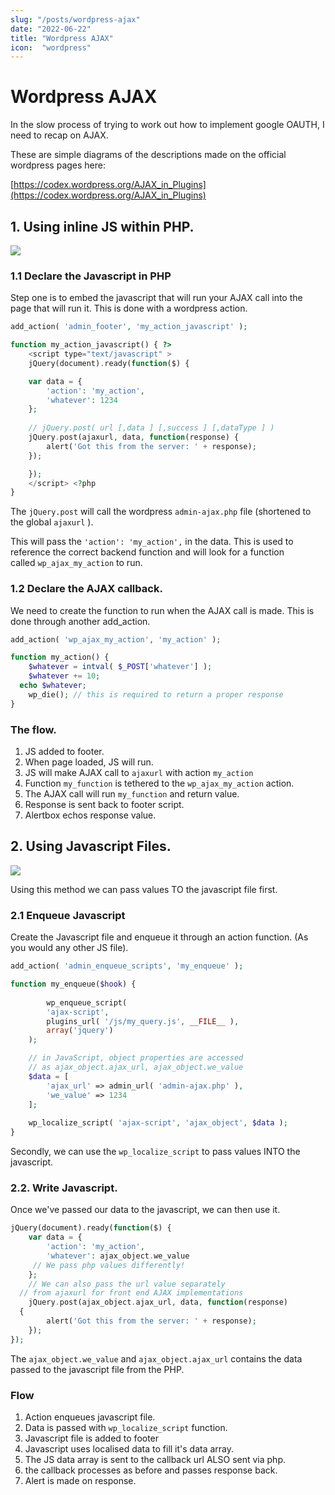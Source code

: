 ```yaml
---
slug: "/posts/wordpress-ajax"
date: "2022-06-22"
title: "Wordpress AJAX"
icon:  "wordpress"
---
```


# Wordpress AJAX

In the slow process of trying to work out how to implement google OAUTH, I need to recap on AJAX.

These are simple diagrams of the descriptions made on the official wordpress pages here:

[https://codex.wordpress.org/AJAX_in_Plugins](https://codex.wordpress.org/AJAX_in_Plugins)

## **1. Using inline JS within PHP.**

![](./AJAX.jpg)

### **1.1 Declare the Javascript in PHP**

Step one is to embed the javascript that will run your AJAX call into the page that will run it. This is done with a wordpress action.

```php
add_action( 'admin_footer', 'my_action_javascript' );

function my_action_javascript() { ?>
	<script type="text/javascript" >
    jQuery(document).ready(function($) {

  	var data = {
    	'action': 'my_action',
    	'whatever': 1234
  	};
  
  	// jQuery.post( url [,data ] [,success ] [,dataType ] )
  	jQuery.post(ajaxurl, data, function(response) {
    	alert('Got this from the server: ' + response);
  	});

	});
	</script> <?php
}
```

The `jQuery.post` will call the wordpress `admin-ajax.php` file (shortened to the global `ajaxurl` ).

This will pass the `'action': 'my_action',` in the data. This is used to reference the correct backend function and will look for a function called `wp_ajax_my_action` to run.

### **1.2 Declare the AJAX callback.**

We need to create the function to run when the AJAX call is made. This is done through another add_action.

```php
add_action( 'wp_ajax_my_action', 'my_action' );

function my_action() {
	$whatever = intval( $_POST['whatever'] );
	$whatever += 10;
  echo $whatever;
	wp_die(); // this is required to return a proper response
}
```

### **The flow.**

1.  JS added to footer.
2.  When page loaded, JS will run.
3.  JS will make AJAX call to `ajaxurl` with action `my_action`
4.  Function `my_function` is tethered to the `wp_ajax_my_action` action.
5.  The AJAX call will run `my_function` and return value.
6.  Response is sent back to footer script.
7.  Alertbox echos response value.

## **2. Using Javascript Files.**

![](./AJAX2.jpg)

Using this method we can pass values TO the javascript file first.

### **2.1 Enqueue Javascript**

Create the Javascript file and enqueue it through an action function. (As you would any other JS file).

```php
add_action( 'admin_enqueue_scripts', 'my_enqueue' );

function my_enqueue($hook) {
    
		wp_enqueue_script( 
    	'ajax-script', 
    	plugins_url( '/js/my_query.js', __FILE__ ),
    	array('jquery') 
  	);

    // in JavaScript, object properties are accessed 
  	// as ajax_object.ajax_url, ajax_object.we_value
    $data = [
        'ajax_url' => admin_url( 'admin-ajax.php' ), 
        'we_value' => 1234 
    ];
  
	wp_localize_script( 'ajax-script', 'ajax_object', $data );
}
```

Secondly, we can use the `wp_localize_script` to pass values INTO the javascript.

### **2.2. Write Javascript.**

Once we've passed our data to the javascript, we can then use it.

```php
jQuery(document).ready(function($) {
	var data = {
		'action': 'my_action',
		'whatever': ajax_object.we_value      
     // We pass php values differently!
	};
	// We can also pass the url value separately 
  // from ajaxurl for front end AJAX implementations
	jQuery.post(ajax_object.ajax_url, data, function(response)
  {
		alert('Got this from the server: ' + response);
	});
});
```

The `ajax_object.we_value` and `ajax_object.ajax_url` contains the data passed to the javascript file from the PHP.

### **Flow**

1.  Action enqueues javascript file.
2.  Data is passed with `wp_localize_script` function.
3.  Javascript file is added to footer
4.  Javascript uses localised data to fill it's data array.
5.  The JS data array is sent to the callback url ALSO sent via php.
6.  the callback processes as before and passes response back.
7.  Alert is made on response.

